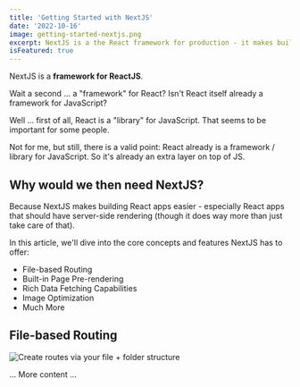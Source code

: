 ```yaml
---
title: 'Getting Started with NextJS'
date: '2022-10-16'
image: getting-started-nextjs.png
excerpt: NextJS is a the React framework for production - it makes building fullstack React apps and sites a breeze and ships with built-in SSR.
isFeatured: true
---
```


NextJS is a **framework for ReactJS**.

Wait a second ... a "framework" for React? Isn't React itself already a framework for JavaScript?

Well ... first of all, React is a "library" for JavaScript. That seems to be important for some people.

Not for me, but still, there is a valid point: React already is a framework / library for JavaScript. So it's already an extra layer on top of JS.

## Why would we then need NextJS?

Because NextJS makes building React apps easier - especially React apps that should have server-side rendering (though it does way more than just take care of that).

In this article, we'll dive into the core concepts and features NextJS has to offer:

- File-based Routing
- Built-in Page Pre-rendering
- Rich Data Fetching Capabilities
- Image Optimization
- Much More

## File-based Routing
![Create routes via your file + folder structure](nextjs-file-based-routing.png)

... More content ...